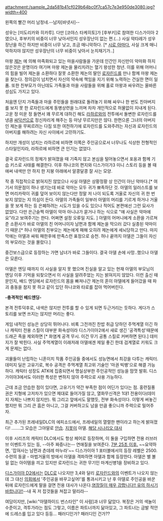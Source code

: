 attachment:/sample_2da581b41cf029b64bc0f7ca57c7e3e950de3080.jpg?width=400

왼쪽의 빨간 머리 남정네.--남자[바넷사]--

성우는 [미도리카와 히카루]. 다만 [코야스 타케히토]가 [후부키]로 참여한 디스가이아 2였으나, 후부키의 비중이 너무 낮아서인지 성우장난이 없는 편.(...) 사실 악타레가 성우장난을 하긴 하지만 비중이 너무 낮고, 조금 매니악하다. [* [[시로 아마다]], 사실 크게 매니악하지야 않지만 성우장난의 너무 비중이 낮아서 눈치채기가..]

마왕 [[제논]] 에 의해 마족화되고 있는 마을사람들을 가운데 인간인 자신만이 악마화 하지 않은것은 운명이라 여기며 마왕 제논을 물리치려는 혈기 왕성한 청년. 이를 위해 어머니의 힘을 빌어 제논을 소환하다 잘못 소환한 제논의 딸인 [[로자린드]]를 만나 함께 마왕 제논을 찾는다. 정의감이 넘치면서 자신의 약속에 책임을 지기 위해 노력하는 건실한 면이 일품. 또한 친부모가 아닌데도 가족들과 마을 사람들을 위해 홀로 마왕과 싸우려는 올바른 성심도 가지고 있다.

처음엔 단지 가족들과 마을 주민들을 원래대로 돌려놓기 위해 싸우나 한 번도 친아버지를 보지 못 한 로자린드에게 동병상련을 느끼며 차차 개인적으로 허물없이 지내게 된다. 고운 정 미운 정 들면서 꽤 무르게 대하긴 해도 [[라하르]]와의 전투에서 돌변한 로자린드를 냉큼 [[싸닥션]]으로 정신차리게 해주는 등 마냥 무르지만은 않다. 한편으론 그녀의 아버지인 제논을 무찌르려는 다짐 또한 여전하기에 로자린드를 도와주려는 자신과 로자린드의 아버지를 해하려는 자신 사이에서 고민하기도.

하지만 개성이 넘치는 라하르에 비하면 이쪽은 주인공으로서 너무나도 식상한 전형적인 스타일인지라, 라하르에 비하면 큰 인기는 없었다.


결국 로자린드의 정체가 밝혀졌을 때 기죽지 않고 본심을 털어놓으면서 포옹과 함께 기습 키스로 사태를 해결한다. 이후 하나코의 편지와 디스가이가3 미니 스토리 등을 볼 때 애써 내색만 안 하지 한 지붕 아래에서 알콩달콩 잘 사는 모양.

작 중 직접적으로 밝혀지진 않았으나 사실 아델은 상황정황 상 인간이 아닌 악마다.[* 여기서 의문점이 하나 생기는데 바로 악마는 모두 귀가 뾰족하단 것. 아델의 일러스트를 보면 머리카락이 귀를 덮어 보이지 않는다만 정말 저 나이 되도록 거울로 자신의 귀 한 번 보지 않았는 지 의심이 든다. 아델의 가족들이 일부러 아델의 머리를 기르게 하거나 거울을 못 보게 하는 등 은폐하려는 시도가 있을 수도 있으나 적어도 본편에선 그런 묘사가 없었다. 다만 은근슬쩍 아델이 악마 아니냐가 묻거나 하는 식으로 "얘 사실은 악마에요"라고 보여주기는 한다. 어쩌면 설정 오류일 지도. ] 아델의 어머니에게 소환을 가르쳐 준 소환사가 바로 아델의 친 어머니이자 남편과 함께 제논을 막으러 갔다 실종된 악마이기 때문.[* 허나 아델의 친부모는 제논에게 패해 오히려 제논에게 세뇌당하고 만다. 마지막에는 아델과 싸워 패한후에 만족스런 표정으로 승천. 허나 끝까지 아델은 그들이 자신의 부모라는 것을 몰랐다.]

중간보스급으로 등장하는 가면 남녀가 바로 그들이다. 결국 아델 손에 사망..했으나 아델은 모른다.

아델은 엔딩 때까지 이 사실을 알지 못 했으며 진실을 알고 있는 현재 아델의 부모님이 엔딩 이후 기억을 되찾으면서 이 사실을 알려주었는 지는 밝혀지지 않았다. 이런 출신 때문인지, 배드 엔딩에서 로자린드의 몸을 빠져나간 제논의 혼이 아델에게 들어갔을 때 파괴 충동을 참지 못 하고 같이 있던 하나코와 타로를 잡아 먹어버린다.

{{{#!html
<object width="425" height="344"><param name="movie" value="http://www.youtube.com/v/02XfTf874YY&hl=ko&fs=1&color1=0x3a3a3a&color2=0x999999"></param><param name="allowFullScreen" value="true"></param><param name="allowscriptaccess" value="always"></param><embed src="http://www.youtube.com/v/02XfTf874YY&hl=ko&fs=1&color1=0x3a3a3a&color2=0x999999" type="application/x-shockwave-flash" allowscriptaccess="always" allowfullscreen="true" width="425" height="344"></embed></object>
}}}
'''-충격적인 배드엔딩-'''

본격 전투덕후로, 내색은 않지만 전투를 할 수 있게 되면 두근거리는 듯하다. 게다가 스토리를 보면 쓰지는 않지만 머리는 좋다.

게임 내적인 성능은 상당히 뛰어나다. 비록 그전까진 찬밥 취급 당하던 주먹계열 이긴 하나 캐릭터 전용 스킬이 대부분 화속성이라 디스가이아2에서 새로 생긴 '공격특성'때문에 드래곤 족을 제외하면 [* 화염계 공격 무시. 이건 무기 공통 스킬로 커버하면 된다.] 데미지가 잘 박힌다. 사실 주먹계열이 이래저래 아델에겐 제일 좋긴 한데 검계열로 키워도 크게 문제는 없다.

괴물들이 난립하는 니혼이치 작품 주인공들 중에서도 성능면에서 최강을 다투는 캐릭터. 데미지 딜은 고유기로, 복수 공격은 주먹계열 최고위 기술인 '마권 빅뱅'으로 해결 가능하다. 캐릭터 성장도 ATK에 집중되면서 명실상부한 주인공적인 성능을 맘껏 발휘. 디스가이아3에서도 이러한 특성은 변하지 않아 주력으로 사용 가능하다.

근데 조금 안습한 점이 있다면, 고유기가 약간 부족한 점이 어딘가 있다는 점. 홍련질풍권은 지형에 고저차가 있으면 제대로 들어가질 않고, 열화무신격은 1대1 전용이다(데미지 자체는 나쁘지 않지만). 뭐 그리고 앞에서도 말했듯, 전부 화속성이다. 이렇게 써놓긴 했지만 뭐 그리 큰 흠은 아니고, 그걸 커버하고도 남을 만큼 좋으니까 주력으로 밀어주자.

최근 추가된 프레네일DLC의 에피소드에서, 프레네일의 열렬한 팬이라고 하는게 밝혀졌다!
.......그 모습은 그야말로 [[안습]]. [[지못미]] 아델.
[http://ameika.egloos.com/4964828 해당 시나리오 대사]

이후 시리즈의 캐릭터 DLC에서도 항상 페어로 등장하며, 이 둘을 구입하면 전용 러브러브 이벤트가 있는 등, --아주 짜증나는-- 연애질을 보여준다. [http://youtu.be/M9FxdNTbV8Y 7분 25초 이후.] ~~요약하면, '잡혀사는 남편과 츤데레 마누라'~~ 디스가이아 1 포터블에서의 등장 레벨은 2500. 수련의 동굴 - 마법거울의 방에서 아델을 격파하면 아델과 함께 등장한다. 아델은 별 볼일 없는 아이템을 끼고 있지만 로자린드는 귀한 무기인 마계신병1을 장비하고 있다.

[[디스가이아 D2]]에서는 [[DLC]]로 나오지만 3,4와 달리 [[로자린드]]와의 이벤트가 나오지 않는데 그 대신 [[의회]]에서 '주인공을 바꾸고싶어!'를 통과시키고 난 후 아델로 주인공을 바꾼뒤에 로자린드에게 말을 걸면 전용 대사가 나온다.[http://bbs2.ruliweb.daum.net/gaia/do/ruliweb/default/ps/1390/read?articleId=203209&objCate1=&bbsId=G004&searchKey=subjectNcontent&itemGroupId=&itemId=496&sortKey=depth&searchValue=%EB%94%94%EC%8A%A4%EA%B0%80%EC%9D%B4%EC%95%84&platformId=&pageIndex=1 염장질이 매우 강합니다!! 유의 하시기 바랍니다!!]--내 꼭 저 잡것들을 쳐잡고 말리라--

여담이지만, [wiki:"아델하이드 번스타인" 이 사람]과 너무 닮았다. 복장은 거의 색놀이 수준이고, 격투가라는 점도 그렇고, 이름은 파트너까지 닮아있고, 그 파트너는 금발 적안에 드레스를 입고 있다 등등... 패러디인가? 패러디인 건가??
